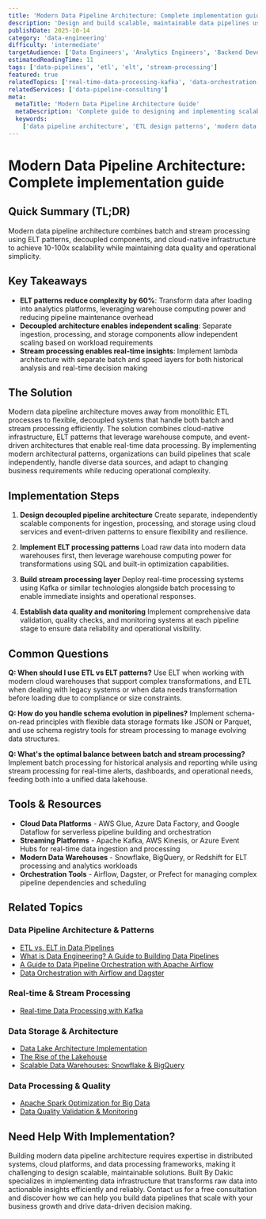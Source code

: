 ```yaml
---
title: 'Modern Data Pipeline Architecture: Complete implementation guide'
description: 'Design and build scalable, maintainable data pipelines using modern ETL/ELT patterns that handle batch and stream processing while ensuring data quality.'
publishDate: 2025-10-14
category: 'data-engineering'
difficulty: 'intermediate'
targetAudience: ['Data Engineers', 'Analytics Engineers', 'Backend Developers']
estimatedReadingTime: 11
tags: ['data-pipelines', 'etl', 'elt', 'stream-processing']
featured: true
relatedTopics: ['real-time-data-processing-kafka', 'data-orchestration-airflow-dagster', 'etl-vs-elt-in-data-pipelines', 'what-is-data-engineering-a-guide-to-building-data-pipelines', 'a-guide-to-data-pipeline-orchestration-with-apache-airflow', 'apache-spark-optimization-big-data', 'data-lake-architecture-implementation', 'the-rise-of-the-lakehouse', 'data-quality-validation-monitoring', 'scalable-data-warehouses-snowflake-bigquery']
relatedServices: ['data-pipeline-consulting']
meta:
  metaTitle: 'Modern Data Pipeline Architecture Guide'
  metaDescription: 'Complete guide to designing and implementing scalable data pipelines with ETL/ELT patterns and modern architecture.'
  keywords:
    ['data pipeline architecture', 'ETL design patterns', 'modern data pipelines', 'scalable data infrastructure']
---
```


# Modern Data Pipeline Architecture: Complete implementation guide

## Quick Summary (TL;DR)

Modern data pipeline architecture combines batch and stream processing using ELT patterns, decoupled components, and cloud-native infrastructure to achieve 10-100x scalability while maintaining data quality and operational simplicity.

## Key Takeaways

- **ELT patterns reduce complexity by 60%**: Transform data after loading into analytics platforms, leveraging warehouse computing power and reducing pipeline maintenance overhead
- **Decoupled architecture enables independent scaling**: Separate ingestion, processing, and storage components allow independent scaling based on workload requirements
- **Stream processing enables real-time insights**: Implement lambda architecture with separate batch and speed layers for both historical analysis and real-time decision making

## The Solution

Modern data pipeline architecture moves away from monolithic ETL processes to flexible, decoupled systems that handle both batch and stream processing efficiently. The solution combines cloud-native infrastructure, ELT patterns that leverage warehouse compute, and event-driven architectures that enable real-time data processing. By implementing modern architectural patterns, organizations can build pipelines that scale independently, handle diverse data sources, and adapt to changing business requirements while reducing operational complexity.

## Implementation Steps

1. **Design decoupled pipeline architecture**
   Create separate, independently scalable components for ingestion, processing, and storage using cloud services and event-driven patterns to ensure flexibility and resilience.

2. **Implement ELT processing patterns**
   Load raw data into modern data warehouses first, then leverage warehouse computing power for transformations using SQL and built-in optimization capabilities.

3. **Build stream processing layer**
   Deploy real-time processing systems using Kafka or similar technologies alongside batch processing to enable immediate insights and operational responses.

4. **Establish data quality and monitoring**
   Implement comprehensive data validation, quality checks, and monitoring systems at each pipeline stage to ensure data reliability and operational visibility.

## Common Questions

**Q: When should I use ETL vs ELT patterns?**
Use ELT when working with modern cloud warehouses that support complex transformations, and ETL when dealing with legacy systems or when data needs transformation before loading due to compliance or size constraints.

**Q: How do you handle schema evolution in pipelines?**
Implement schema-on-read principles with flexible data storage formats like JSON or Parquet, and use schema registry tools for stream processing to manage evolving data structures.

**Q: What's the optimal balance between batch and stream processing?**
Implement batch processing for historical analysis and reporting while using stream processing for real-time alerts, dashboards, and operational needs, feeding both into a unified data lakehouse.

## Tools & Resources

- **Cloud Data Platforms** - AWS Glue, Azure Data Factory, and Google Dataflow for serverless pipeline building and orchestration
- **Streaming Platforms** - Apache Kafka, AWS Kinesis, or Azure Event Hubs for real-time data ingestion and processing
- **Modern Data Warehouses** - Snowflake, BigQuery, or Redshift for ELT processing and analytics workloads
- **Orchestration Tools** - Airflow, Dagster, or Prefect for managing complex pipeline dependencies and scheduling

## Related Topics

### Data Pipeline Architecture & Patterns
- [ETL vs. ELT in Data Pipelines](/topics/etl-vs-elt-in-data-pipelines)
- [What is Data Engineering? A Guide to Building Data Pipelines](/topics/what-is-data-engineering-a-guide-to-building-data-pipelines)
- [A Guide to Data Pipeline Orchestration with Apache Airflow](/topics/a-guide-to-data-pipeline-orchestration-with-apache-airflow)
- [Data Orchestration with Airflow and Dagster](/topics/data-orchestration-airflow-dagster)

### Real-time & Stream Processing
- [Real-time Data Processing with Kafka](/topics/real-time-data-processing-kafka)

### Data Storage & Architecture
- [Data Lake Architecture Implementation](/topics/data-lake-architecture-implementation)
- [The Rise of the Lakehouse](/topics/the-rise-of-the-lakehouse)
- [Scalable Data Warehouses: Snowflake & BigQuery](/topics/scalable-data-warehouses-snowflake-bigquery)

### Data Processing & Quality
- [Apache Spark Optimization for Big Data](/topics/apache-spark-optimization-big-data)
- [Data Quality Validation & Monitoring](/topics/data-quality-validation-monitoring)

## Need Help With Implementation?

Building modern data pipeline architecture requires expertise in distributed systems, cloud platforms, and data processing frameworks, making it challenging to design scalable, maintainable solutions. Built By Dakic specializes in implementing data infrastructure that transforms raw data into actionable insights efficiently and reliably. Contact us for a free consultation and discover how we can help you build data pipelines that scale with your business growth and drive data-driven decision making.
